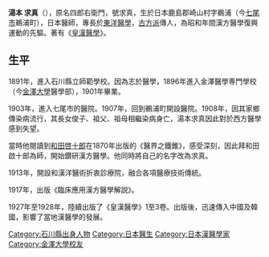{{Unreferenced|time=2021-12-13T00:43:48+00:00}}
'''湯本 求真'''（{{bd|1876年|3月21日|1941年||}}），原名四郎右衛門，號求真，生於日本鹿島郡崎山村字鵜浦（今[[七尾市|七尾市]]鵜浦町），日本醫師，專長於[[東洋醫學|東洋醫學]]，[[古方派|古方派]]傳人，為昭和年間漢方醫學復興運動的先驅。著有《[[皇漢醫學|皇漢醫學]]》。
==生平==
1891年，進入石川縣立師範學校。因為志於醫學，1896年進入金澤醫學専門學校（今[[金澤大學|金澤大學]]醫學部），1901年畢業。

1903年，進入七尾市的醫院。1907年，回到鵜浦町開設醫院。1908年，因其家鄉傳染病流行，其長女俊子、祖父、祖母相繼染病身亡，湯本求真因此對於西方醫學感到失望。

當時他閱讀到[[和田啓十郎|和田啓十郎]]在1870年出版的《醫界之鐵錐》，感受深刻，因此拜和田啟十郎為師，開始鑽研漢方醫學。他同時將自己的名字改為求真。

1913年，開設和漢洋醫術折衷診療院，融合各項醫療技術傳統。

1917年，出版《臨床應用漢方醫學解説》。

1927年至1928年，陸續出版了《皇漢醫學》1至3卷。出版後，迅速傳入中國及韓國，影響了當地漢醫學的發展。

{{normdaten}}
{{DEFAULTSORT:yumoto gyushin}}
[[Category:石川縣出身人物|Category:石川縣出身人物]]
[[Category:日本醫生|Category:日本醫生]]
[[Category:日本漢醫學家|Category:日本漢醫學家]]
[[Category:金澤大學校友|Category:金澤大學校友]]